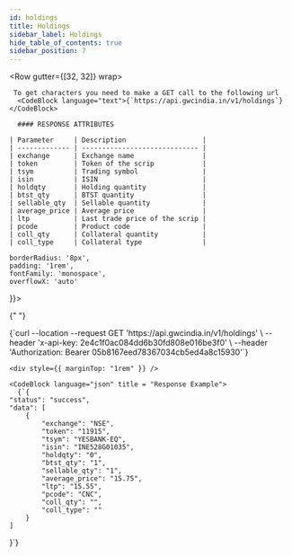 ```yaml
---
id: holdings
title: Holdings
sidebar_label: Holdings
hide_table_of_contents: true
sidebar_position: 7
---
```



<Row gutter={[32, 32]} wrap>
  <Col xs={24} md={12}>
    
     To get characters you need to make a GET call to the following url 
      <CodeBlock language="text">{`https://api.gwcindia.in/v1/holdings`}</CodeBlock>

      #### RESPONSE ATTRIBUTES

    | Parameter     | Description                   |
    | ------------- | ----------------------------- |
    | exchange      | Exchange name                 |
    | token         | Token of the scrip            |
    | tsym          | Trading symbol                |
    | isin          | ISIN                          |
    | holdqty       | Holding quantity              |
    | btst_qty      | BTST quantity                 |
    | sellable_qty  | Sellable quantity             |
    | average_price | Average price                 |
    | ltp           | Last trade price of the scrip |
    | pcode         | Product code                  |
    | coll_qty      | Collateral quantity           |
    | coll_type     | Collateral type               |

  </Col>

  <Col xs={24} md={12} lg = {12} style={{
  
    borderRadius: '8px',
    padding: '1rem',
    fontFamily: 'monospace',
    overflowX: 'auto'
  }}>

{" "}

<CodeBlock language="bash" title="curl / cURL">
  {`curl --location --request GET 'https://api.gwcindia.in/v1/holdings' \
--header 'x-api-key: 2e4c1f0ac084dd6b30fd808e016be3f0' \
--header 'Authorization: Bearer 05b8167eed78367034cb5ed4a8c15930'`}
</CodeBlock>

    <div style={{ marginTop: "1rem" }} />

    <CodeBlock language="json" title = "Response Example">
      {`{
    "status": "success",
    "data": [
        {
            "exchange": "NSE",
            "token": "11915",
            "tsym": "YESBANK-EQ",
            "isin": "INE528G01035",
            "holdqty": "0",
            "btst_qty": "1",
            "sellable_qty": "1",
            "average_price": "15.75",
            "ltp": "15.55",
            "pcode": "CNC",
            "coll_qty": "",
            "coll_type": ""
        }
    ]

}`}

</CodeBlock>

  </Col>
</Row>
